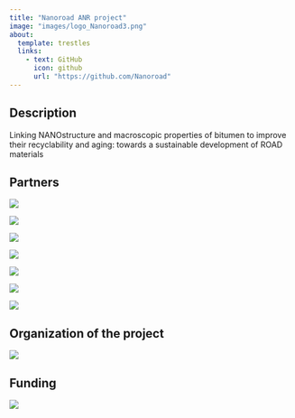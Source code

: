 ```yaml
---
title: "Nanoroad ANR project"
image: "images/logo_Nanoroad3.png"
about:
  template: trestles
  links:
    - text: GitHub
      icon: github
      url: "https://github.com/Nanoroad"
---
```


## Description

Linking NANOstructure and macroscopic properties of bitumen to improve their recyclability and aging: towards a sustainable development of ROAD materials

## Partners

::: {layout="[20,20]"}

[![](images/logo_Cerema.png)](https://www.cerema.fr)

[![](images/UMR%20MCD-couleur-300dpi.png)](https://www.cerema.fr/fr/innovation-recherche/recherche/equipes/umr-mcd-materiaux-construction-durable)

:::


::: {layout="[20,20]"}

[![](images/logo_UM.png)](https://www.umontpellier.fr/)

[![](images/logo_labCoulomb.png)](https://coulomb.umontpellier.fr/)

:::


::: {layout="[20]"}

[![](images/logo_ESTP.png)](https://www.estp.fr/)


[![](images/logo_Vinci.png)](https://www.eurovia.fr/)


[![](images/logo_Total.png)](https://www.totalenergies.fr/)

:::

## Organization of the project

![](images/wps.jpg)

## Funding

[![](images/anr-logo-2021-complet.png)](https://anr.fr/)

